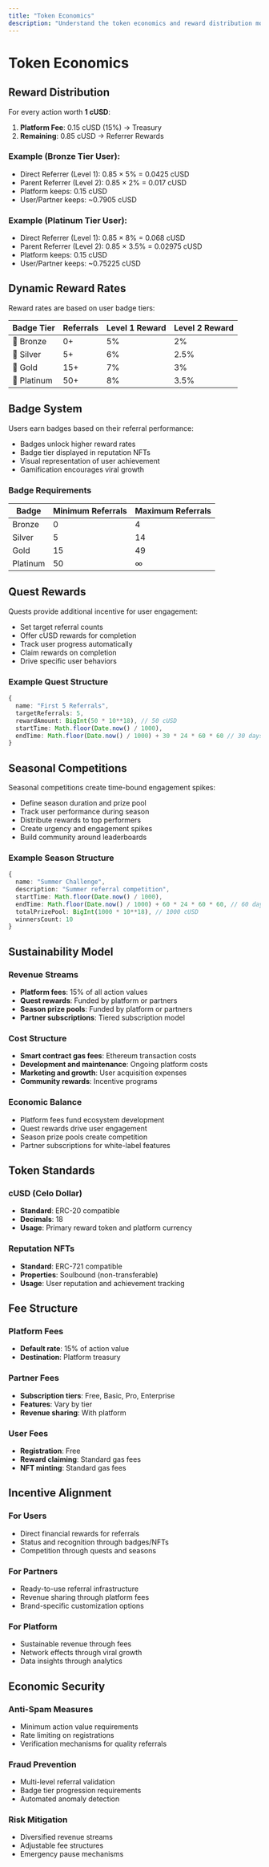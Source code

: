```yaml
---
title: "Token Economics"
description: "Understand the token economics and reward distribution model of CeloRefer"
---
```


# Token Economics

## Reward Distribution

For every action worth **1 cUSD**:
1. **Platform Fee**: 0.15 cUSD (15%) → Treasury
2. **Remaining**: 0.85 cUSD → Referrer Rewards

### Example (Bronze Tier User):
- Direct Referrer (Level 1): 0.85 × 5% = 0.0425 cUSD
- Parent Referrer (Level 2): 0.85 × 2% = 0.017 cUSD
- Platform keeps: 0.15 cUSD
- User/Partner keeps: ~0.7905 cUSD

### Example (Platinum Tier User):
- Direct Referrer (Level 1): 0.85 × 8% = 0.068 cUSD
- Parent Referrer (Level 2): 0.85 × 3.5% = 0.02975 cUSD
- Platform keeps: 0.15 cUSD
- User/Partner keeps: ~0.75225 cUSD

## Dynamic Reward Rates

Reward rates are based on user badge tiers:

| Badge Tier | Referrals | Level 1 Reward | Level 2 Reward |
|------------|-----------|----------------|----------------|
| 🥉 Bronze | 0+ | 5% | 2% |
| 🥈 Silver | 5+ | 6% | 2.5% |
| 🥇 Gold | 15+ | 7% | 3% |
| 💎 Platinum | 50+ | 8% | 3.5% |

## Badge System

Users earn badges based on their referral performance:
- Badges unlock higher reward rates
- Badge tier displayed in reputation NFTs
- Visual representation of user achievement
- Gamification encourages viral growth

### Badge Requirements

| Badge | Minimum Referrals | Maximum Referrals |
|-------|-------------------|-------------------|
| Bronze | 0 | 4 |
| Silver | 5 | 14 |
| Gold | 15 | 49 |
| Platinum | 50 | ∞ |

## Quest Rewards

Quests provide additional incentive for user engagement:
- Set target referral counts
- Offer cUSD rewards for completion
- Track user progress automatically
- Claim rewards on completion
- Drive specific user behaviors

### Example Quest Structure
```typescript
{
  name: "First 5 Referrals",
  targetReferrals: 5,
  rewardAmount: BigInt(50 * 10**18), // 50 cUSD
  startTime: Math.floor(Date.now() / 1000),
  endTime: Math.floor(Date.now() / 1000) + 30 * 24 * 60 * 60 // 30 days
}
```

## Seasonal Competitions

Seasonal competitions create time-bound engagement spikes:
- Define season duration and prize pool
- Track user performance during season
- Distribute rewards to top performers
- Create urgency and engagement spikes
- Build community around leaderboards

### Example Season Structure
```typescript
{
  name: "Summer Challenge",
  description: "Summer referral competition",
  startTime: Math.floor(Date.now() / 1000),
  endTime: Math.floor(Date.now() / 1000) + 60 * 24 * 60 * 60, // 60 days
  totalPrizePool: BigInt(1000 * 10**18), // 1000 cUSD
  winnersCount: 10
}
```

## Sustainability Model

### Revenue Streams
- **Platform fees**: 15% of all action values
- **Quest rewards**: Funded by platform or partners
- **Season prize pools**: Funded by platform or partners
- **Partner subscriptions**: Tiered subscription model

### Cost Structure
- **Smart contract gas fees**: Ethereum transaction costs
- **Development and maintenance**: Ongoing platform costs
- **Marketing and growth**: User acquisition expenses
- **Community rewards**: Incentive programs

### Economic Balance
- Platform fees fund ecosystem development
- Quest rewards drive user engagement
- Season prize pools create competition
- Partner subscriptions for white-label features

## Token Standards

### cUSD (Celo Dollar)
- **Standard**: ERC-20 compatible
- **Decimals**: 18
- **Usage**: Primary reward token and platform currency

### Reputation NFTs
- **Standard**: ERC-721 compatible
- **Properties**: Soulbound (non-transferable)
- **Usage**: User reputation and achievement tracking

## Fee Structure

### Platform Fees
- **Default rate**: 15% of action value
- **Destination**: Platform treasury

### Partner Fees
- **Subscription tiers**: Free, Basic, Pro, Enterprise
- **Features**: Vary by tier
- **Revenue sharing**: With platform

### User Fees
- **Registration**: Free
- **Reward claiming**: Standard gas fees
- **NFT minting**: Standard gas fees

## Incentive Alignment

### For Users
- Direct financial rewards for referrals
- Status and recognition through badges/NFTs
- Competition through quests and seasons

### For Partners
- Ready-to-use referral infrastructure
- Revenue sharing through platform fees
- Brand-specific customization options

### For Platform
- Sustainable revenue through fees
- Network effects through viral growth
- Data insights through analytics

## Economic Security

### Anti-Spam Measures
- Minimum action value requirements
- Rate limiting on registrations
- Verification mechanisms for quality referrals

### Fraud Prevention
- Multi-level referral validation
- Badge tier progression requirements
- Automated anomaly detection

### Risk Mitigation
- Diversified revenue streams
- Adjustable fee structures
- Emergency pause mechanisms